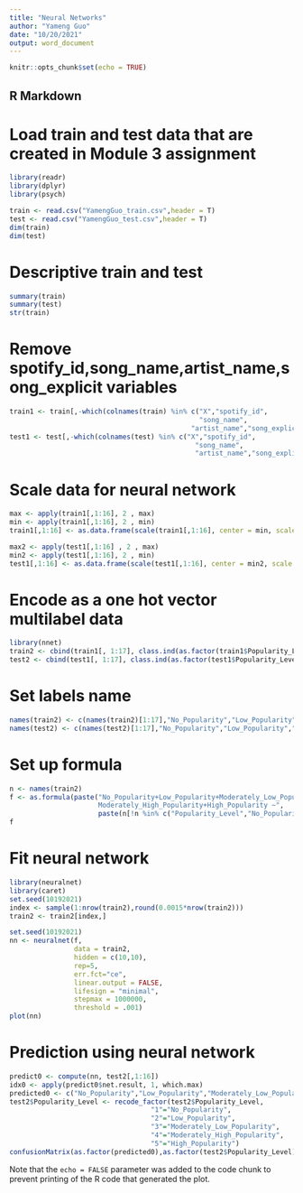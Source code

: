```yaml
---
title: "Neural Networks"
author: "Yameng Guo"
date: "10/20/2021"
output: word_document
---
```


```r
knitr::opts_chunk$set(echo = TRUE)
```

## R Markdown
# Load train and test data that are created in Module 3 assignment
```r
library(readr)
library(dplyr)
library(psych)

train <- read.csv("YamengGuo_train.csv",header = T)
test <- read.csv("YamengGuo_test.csv",header = T)
dim(train)
dim(test)
```

# Descriptive train and test 
```r
summary(train)
summary(test)
str(train)
```

# Remove spotify_id,song_name,artist_name,song_explicit variables
```r
train1 <- train[,-which(colnames(train) %in% c("X","spotify_id", 
                                               "song_name",
                                             "artist_name","song_explicit"))]
test1 <- test[,-which(colnames(test) %in% c("X","spotify_id", 
                                              "song_name",
                                              "artist_name","song_explicit"))]
```

# Scale data for neural network
```r
max <- apply(train1[,1:16], 2 , max)
min <- apply(train1[,1:16], 2 , min)
train1[,1:16] <- as.data.frame(scale(train1[,1:16], center = min, scale = max - min))

max2 <- apply(test1[,1:16] , 2 , max)
min2 <- apply(test1[,1:16], 2 , min)
test1[,1:16] <- as.data.frame(scale(test1[,1:16], center = min2, scale = max2 - min2))
```

# Encode as a one hot vector multilabel data
```r
library(nnet)
train2 <- cbind(train1[, 1:17], class.ind(as.factor(train1$Popularity_Level)))
test2 <- cbind(test1[, 1:17], class.ind(as.factor(test1$Popularity_Level)))
```

# Set labels name
```r
names(train2) <- c(names(train2)[1:17],"No_Popularity","Low_Popularity","Moderately_Low_Popularity","Moderately_High_Popularity","High_Popularity")
names(test2) <- c(names(test2)[1:17],"No_Popularity","Low_Popularity","Moderately_Low_Popularity","Moderately_High_Popularity","High_Popularity")

```

# Set up formula
```r
n <- names(train2)
f <- as.formula(paste("No_Popularity+Low_Popularity+Moderately_Low_Popularity+
                      Moderately_High_Popularity+High_Popularity ~", 
                      paste(n[!n %in% c("Popularity_Level","No_Popularity","Low_Popularity","Moderately_Low_Popularity","Moderately_High_Popularity","High_Popularity")], collapse = " + ")))
f
```

# Fit neural network
```r
library(neuralnet)
library(caret)
set.seed(10192021)
index <- sample(1:nrow(train2),round(0.0015*nrow(train2)))
train2 <- train2[index,]

set.seed(10192021)
nn <- neuralnet(f,
                data = train2,
                hidden = c(10,10),
                rep=5,
                err.fct="ce",
                linear.output = FALSE,
                lifesign = "minimal",
                stepmax = 1000000,
                threshold = .001)
plot(nn)
```

# Prediction using neural network
```r
predict0 <- compute(nn, test2[,1:16])
idx0 <- apply(predict0$net.result, 1, which.max)
predicted0 <- c("No_Popularity","Low_Popularity","Moderately_Low_Popularity","Moderately_High_Popularity","High_Popularity")[idx0]
test2$Popularity_Level <- recode_factor(test2$Popularity_Level,
                                   "1"="No_Popularity",
                                   "2"="Low_Popularity",
                                   "3"="Moderately_Low_Popularity",
                                   "4"="Moderately_High_Popularity",
                                   "5"="High_Popularity")
confusionMatrix(as.factor(predicted0),as.factor(test2$Popularity_Level))
```


Note that the `echo = FALSE` parameter was added to the code chunk to prevent printing of the R code that generated the plot.
